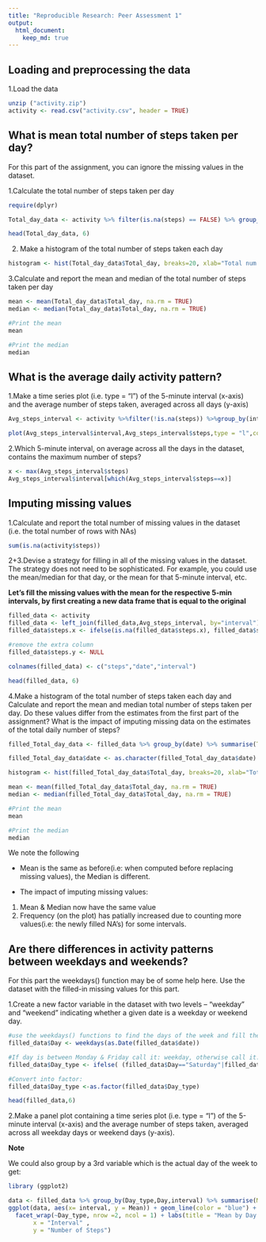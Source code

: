 ```yaml
---
title: "Reproducible Research: Peer Assessment 1"
output: 
  html_document:
    keep_md: true
---
```



## Loading and preprocessing the data


1.Load the data

```r


unzip ("activity.zip")
activity <- read.csv("activity.csv", header = TRUE)

```

  

## What is mean total number of steps taken per day?

For this part of the assignment, you can ignore the missing values in the dataset.  

1.Calculate the total number of steps taken per day  

```r

require(dplyr)

Total_day_data <- activity %>% filter(is.na(steps) == FALSE) %>% group_by(date) %>% summarise(Total_day=sum(steps))

head(Total_day_data, 6)
```



2. Make a histogram of the total number of steps taken each day
```r

histogram <- hist(Total_day_data$Total_day, breaks=20, xlab="Total num of Steps per day", main = "Histogram of total num of steps per day", col="blue")
```


3.Calculate and report the mean and median of the total number of steps taken per day
```r

mean <- mean(Total_day_data$Total_day, na.rm = TRUE)
median <- median(Total_day_data$Total_day, na.rm = TRUE)

#Print the mean
mean

#Print the median
median
```


## What is the average daily activity pattern?

1.Make a time series plot (i.e. type = "l") of the 5-minute interval (x-axis) and the average number of steps taken, averaged across all days (y-axis)  

```r
Avg_steps_interval <- activity %>%filter(!is.na(steps)) %>%group_by(interval) %>%summarize(steps = mean(steps))

plot(Avg_steps_interval$interval,Avg_steps_interval$steps,type = "l",col="red", xlab = "Interval",ylab="Avg strps per interval considering all days")

```

2.Which 5-minute interval, on average across all the days in the dataset, contains the maximum number of steps?
```r
x <- max(Avg_steps_interval$steps)
Avg_steps_interval$interval[which(Avg_steps_interval$steps==x)]

```

## Imputing missing values

1.Calculate and report the total number of missing values in the dataset (i.e. the total number of rows with NAs)  

```r

sum(is.na(activity$steps))
```



2+3.Devise a strategy for filling in all of the missing values in the dataset. The strategy does not need to be sophisticated. For example, you could use the mean/median for that day, or the mean for that 5-minute interval, etc.

**Let's fill the missing values with the mean for the respective 5-min intervals, by first creating a new data frame that is equal to the original**

```r

filled_data <- activity
filled_data <- left_join(filled_data,Avg_steps_interval, by="interval")
filled_data$steps.x <- ifelse(is.na(filled_data$steps.x), filled_data$steps.y, filled_data$steps.x)

#remove the extra column
filled_data$steps.y <- NULL

colnames(filled_data) <- c("steps","date","interval")

head(filled_data, 6)

```

4.Make a histogram of the total number of steps taken each day and Calculate and report the mean and median total number of steps taken per day. Do these values differ from the estimates from the first part of the assignment? What is the impact of imputing missing data on the estimates of the total daily number of steps?


```r

filled_Total_day_data <- filled_data %>% group_by(date) %>% summarise(Total_day=sum(steps))

filled_Total_day_data$date <- as.character(filled_Total_day_data$date)

histogram <- hist(filled_Total_day_data$Total_day, breaks=20, xlab="Total num of Steps per day", main = "Histogram of total num of steps per day", col="blue")

```


```r
mean <- mean(filled_Total_day_data$Total_day, na.rm = TRUE)
median <- median(filled_Total_day_data$Total_day, na.rm = TRUE)

#Print the mean
mean

#Print the median
median
```


\color{red} We note the following \color{black}  

- Mean is the same as before(i.e: when computed before replacing missing values), the Median is different.

- The impact of imputing missing values:

1. Mean & Median now have the same value
2. Frequency (on the plot) has patially increased due to counting more values(i.e: the newly filled NA's) for some intervals.




## Are there differences in activity patterns between weekdays and weekends?

For this part the weekdays() function may be of some help here. Use the dataset with the filled-in missing values for this part.  

1.Create a new factor variable in the dataset with two levels – “weekday” and “weekend” indicating whether a given date is a weekday or weekend day.

```r
#use the weekdays() functions to find the days of the week and fill them in a new column call it "Day"
filled_data$Day <- weekdays(as.Date(filled_data$date))

#If day is between Monday & Friday call it: weekday, otherwise call it: weekend
filled_data$Day_type <- ifelse( (filled_data$Day=="Saturday"|filled_data$Day=="Sunday" ), "weekend","weekday")

#Convert into factor:
filled_data$Day_type <-as.factor(filled_data$Day_type)

head(filled_data,6)
```

2.Make a panel plot containing a time series plot (i.e. type = "l") of the 5-minute interval (x-axis) and the average number of steps taken, averaged across all weekday days or weekend days (y-axis).


**Note**  

We could also group by a 3rd variable which is the actual day of the week to get:


```r
library (ggplot2)

data <- filled_data %>% group_by(Day_type,Day,interval) %>% summarise(Mean = mean(steps))
ggplot(data, aes(x= interval, y = Mean)) + geom_line(color = "blue") +
  facet_wrap(~Day_type, nrow =2, ncol = 1) + labs(title = "Mean by Day Type", 
       x = "Interval" , 
       y = "Number of Steps")  

```